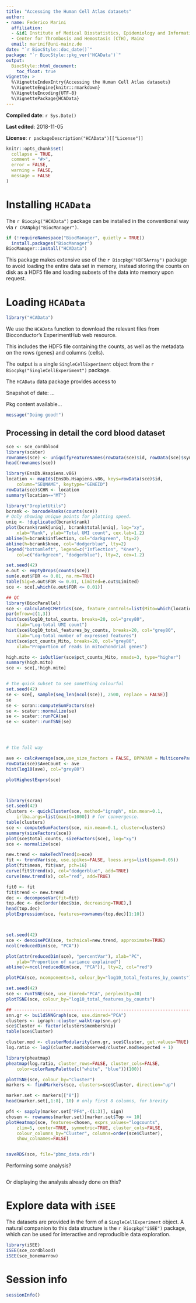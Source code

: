 ```yaml
---
title: "Accessing the Human Cell Atlas datasets"
author:
- name: Federico Marini
  affiliation: 
  - &id1 Institute of Medical Biostatistics, Epidemiology and Informatics (IMBEI), Mainz
  - Center for Thrombosis and Hemostasis (CTH), Mainz
  email: marinif@uni-mainz.de
date: "`r BiocStyle::doc_date()`"
package: "`r BiocStyle::pkg_ver('HCAData')`"
output: 
  BiocStyle::html_document:
    toc_float: true
vignette: >
  %\VignetteIndexEntry{Accessing the Human Cell Atlas datasets}
  %\VignetteEngine{knitr::rmarkdown}
  %\VignetteEncoding{UTF-8}
  %\VignettePackage{HCAData}
---
```


**Compiled date**: `r Sys.Date()`

**Last edited**: 2018-11-05

**License**: `r packageDescription("HCAData")[["License"]]`

```r
knitr::opts_chunk$set(
  collapse = TRUE,
  comment = "#>",
  error = FALSE,
  warning = FALSE,
  message = FALSE
)
```

# Installing `HCAData`

The `r Biocpkg("HCAData")` package can be installed in the conventional way via `r CRANpkg("BiocManager")`.

```r
if (!requireNamespace("BiocManager", quietly = TRUE))
  install.packages("BiocManager")
BiocManager::install("HCAData")
```

This package makes extensive use of the `r Biocpkg("HDF5Array")` package to avoid loading the entire data set in memory, instead storing the counts on disk as a HDF5 file and loading subsets of the data into memory upon request.

# Loading `HCAData`

```r
library("HCAData")
```

We use the `HCAData` function to download the relevant files from Bioconductor's ExperimentHub web resource. 

This includes the HDF5 file containing the counts, as well as the metadata on the rows (genes) and columns (cells). 

The output is a single `SingleCellExperiment` object from the `r Biocpkg("SingleCellExperiment")` package. 

The `HCAData` data package provides access to 

Snapshot of date: ...

Pkg content available...

```r
message("Doing good!")
```

## Processing in detail the cord blood dataset

```r
sce <- sce_cordblood
library(scater)
rownames(sce) <- uniquifyFeatureNames(rowData(sce)$id, rowData(sce)$symbol)
head(rownames(sce))

library(EnsDb.Hsapiens.v86)
location <- mapIds(EnsDb.Hsapiens.v86, keys=rowData(sce)$id, 
    column="SEQNAME", keytype="GENEID")
rowData(sce)$CHR <- location
summary(location=="MT")

library("DropletUtils")
bcrank <- barcodeRanks(counts(sce))
# Only showing unique points for plotting speed.
uniq <- !duplicated(bcrank$rank)
plot(bcrank$rank[uniq], bcrank$total[uniq], log="xy",
    xlab="Rank", ylab="Total UMI count", cex.lab=1.2)
abline(h=bcrank$inflection, col="darkgreen", lty=2)
abline(h=bcrank$knee, col="dodgerblue", lty=2)
legend("bottomleft", legend=c("Inflection", "Knee"), 
	col=c("darkgreen", "dodgerblue"), lty=2, cex=1.2)

set.seed(42)
e.out <- emptyDrops(counts(sce))
sum(e.out$FDR <= 0.01, na.rm=TRUE)
table(Sig=e.out$FDR <= 0.01, Limited=e.out$Limited)
sce <- sce[,which(e.out$FDR <= 0.01)]

## QC
library(BiocParallel)
sce <- calculateQCMetrics(sce, feature_controls=list(Mito=which(location=="MT")),BPPARAM = MulticoreParam(4))
par(mfrow=c(1,3))
hist(sce$log10_total_counts, breaks=20, col="grey80",
    xlab="Log-total UMI count")
hist(sce$log10_total_features_by_counts, breaks=20, col="grey80",
    xlab="Log-total number of expressed features")
hist(sce$pct_counts_Mito, breaks=20, col="grey80",
	xlab="Proportion of reads in mitochondrial genes")

high.mito <- isOutlier(sce$pct_counts_Mito, nmads=3, type="higher")
summary(high.mito)
sce <- sce[,!high.mito]


# the quick subset to see something colourful
set.seed(42)
se <- sce[, sample(seq_len(ncol(sce)), 2500, replace = FALSE)]
se
se <- scran::computeSumFactors(se)
se <- scater::normalize(se)
se <- scater::runPCA(se)
se <- scater::runTSNE(se)




# the full way

ave <- calcAverage(sce,use_size_factors = FALSE, BPPARAM = MulticoreParam(4))
rowData(sce)$AveCount <- ave
hist(log10(ave), col="grey80")

plotHighestExprs(sce)



library(scran)
set.seed(42)
clusters <- quickCluster(sce, method="igraph", min.mean=0.1,
    irlba.args=list(maxit=1000)) # for convergence.
table(clusters)
sce <- computeSumFactors(sce, min.mean=0.1, cluster=clusters)
summary(sizeFactors(sce))
plot(sce$total_counts, sizeFactors(sce), log="xy")
sce <- normalize(sce)

new.trend <- makeTechTrend(x=sce)
fit <- trendVar(sce, use.spikes=FALSE, loess.args=list(span=0.05))
plot(fit$mean, fit$var, pch=16)
curve(fit$trend(x), col="dodgerblue", add=TRUE)
curve(new.trend(x), col="red", add=TRUE)

fit0 <- fit
fit$trend <- new.trend
dec <- decomposeVar(fit=fit)
top.dec <- dec[order(dec$bio, decreasing=TRUE),] 
head(top.dec)
plotExpression(sce, features=rownames(top.dec)[1:10])



set.seed(42)
sce <- denoisePCA(sce, technical=new.trend, approximate=TRUE)
ncol(reducedDim(sce, "PCA"))

plot(attr(reducedDim(sce), "percentVar"), xlab="PC",
	ylab="Proportion of variance explained")
abline(v=ncol(reducedDim(sce, "PCA")), lty=2, col="red")

plotPCA(sce, ncomponents=3, colour_by="log10_total_features_by_counts")

set.seed(42)
sce <- runTSNE(sce, use_dimred="PCA", perplexity=30)
plotTSNE(sce, colour_by="log10_total_features_by_counts")

## --------------------------------------------------------------------------
snn.gr <- buildSNNGraph(sce, use.dimred="PCA")
clusters <- igraph::cluster_walktrap(snn.gr)
sce$Cluster <- factor(clusters$membership)
table(sce$Cluster)

cluster.mod <- clusterModularity(snn.gr, sce$Cluster, get.values=TRUE)
log.ratio <- log2(cluster.mod$observed/cluster.mod$expected + 1)

library(pheatmap)
pheatmap(log.ratio, cluster_rows=FALSE, cluster_cols=FALSE, 
    color=colorRampPalette(c("white", "blue"))(100))

plotTSNE(sce, colour_by="Cluster")
markers <- findMarkers(sce, clusters=sce$Cluster, direction="up")

marker.set <- markers[["8"]]
head(marker.set[,1:8], 10) # only first 8 columns, for brevity

pf4 <- sapply(marker.set["PF4",-(1:3)], sign)
chosen <- rownames(marker.set)[marker.set$Top <= 10]
plotHeatmap(sce, features=chosen, exprs_values="logcounts", 
    zlim=5, center=TRUE, symmetric=TRUE, cluster_cols=FALSE,
    colour_columns_by="Cluster", columns=order(sce$Cluster),
    show_colnames=FALSE)


saveRDS(sce, file="pbmc_data.rds")
```

Performing some analysis?

```r

```

Or displaying the analysis already done on this?


# Explore data with `iSEE`

The datasets are provided in the form of a `SingleCellExperiment` object. 
A natural companion to this data structure is the `r Biocpkg("iSEE")` package, which can be used for interactive and reproducible data exploration.

```r
library(iSEE)
iSEE(sce_cordblood)
iSEE(sce_bonemarrow)
```

# Session info

```r
sessionInfo()
```

